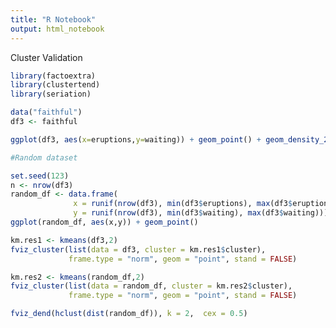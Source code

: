 ```yaml
---
title: "R Notebook"
output: html_notebook
---
```


Cluster Validation

```r
library(factoextra)
library(clustertend)
library(seriation)

data("faithful")
df3 <- faithful

ggplot(df3, aes(x=eruptions,y=waiting)) + geom_point() + geom_density_2d()
```

```r
#Random dataset

set.seed(123)
n <- nrow(df3)
random_df <- data.frame(
              x = runif(nrow(df3), min(df3$eruptions), max(df3$eruptions)),
              y = runif(nrow(df3), min(df3$waiting), max(df3$waiting)))
ggplot(random_df, aes(x,y)) + geom_point()

km.res1 <- kmeans(df3,2)
fviz_cluster(list(data = df3, cluster = km.res1$cluster),
             frame.type = "norm", geom = "point", stand = FALSE)

km.res2 <- kmeans(random_df,2)
fviz_cluster(list(data = random_df, cluster = km.res2$cluster),
             frame.type = "norm", geom = "point", stand = FALSE)

fviz_dend(hclust(dist(random_df)), k = 2,  cex = 0.5)
```

